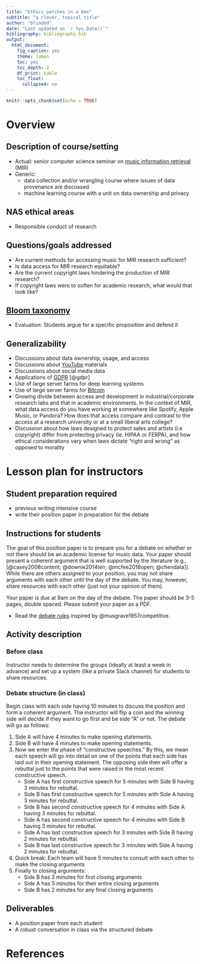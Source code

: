 ```yaml
---
title: "Ethics patches in a box"
subtitle: "a clever, topical title"
author: "blinded"
date: "Last updated on `r Sys.Date()`"
bibliography: bibliography.bib
output:
  html_document:
    fig_caption: yes
    theme: lumen
    toc: yes
    toc_depth: 2
    df_print: kable
    toc_float:
      collapsed: no
---
```


```r
knitr::opts_chunk$set(echo = TRUE)
```

# Overview

## Description of course/setting

- Actual: senior computer science seminar on 
[music information retrieval](https://en.wikipedia.org/wiki/Music_information_retrieval)
(MIR)
- Generic:
    - data collection and/or wrangling course where issues of data provenance are discussed
    - machine learning course with a unit on data ownership and privacy

## NAS ethical areas

- Responsible conduct of research

## Questions/goals addressed

- Are current methods for accessing music for MIR research sufficient? 
- Is data access for MIR research equitable? 
- Are the current copyright laws hindering the production of MIR research? 
- If copyright laws were to soften for academic research, what would that look like? 

## [Bloom taxonomy](https://en.wikipedia.org/wiki/Bloom%27s_taxonomy#/media/File:Bloom%E2%80%99s_Taxonomy_Verbs.png)

- Evaluation: Students argue for a specific proposition and defend it

## Generalizability

- Discussions about data ownership, usage, and access 
- Discussions about [YouTube](https://en.wikipedia.org/wiki/YouTube) materials
- Discussions about social media data
- Applications of [GDPR](https://en.wikipedia.org/wiki/General_Data_Protection_Regulation) [@gdpr]
- Use of large server farms for deep learning systems
- Use of large server farms for [Bitcoin](https://en.wikipedia.org/wiki/Bitcoin)
- Growing divide between access and development in industrial/corporate research labs and that in academic environments. In the context of MIR, what data access do you have working at somewhere like Spotify, Apple Music, or Pandora? How does that access compare and contrast to the access at a research university or at a small liberal arts college? 
- Discussion about how laws designed to protect sales and artists (i.e copyright) differ from protecting privacy (ie. HIPAA or FERPA), and how ethical considerations vary when laws dictate "right and wrong" as opposed to morality


# Lesson plan for instructors

## Student preparation required

- previous writing intensive course
- write their position paper in preparation for the debate


## Instructions for students

The goal of this position paper is to prepare you for a debate on whether 
or not there should be an academic license for music data. Your paper should 
present a coherent argument that is well supported by the literature (e.g., [@casey2008content; @downie2014ten; @mcfee2018open; @chendata]). 
While 
there are others assigned to your position, you may not share arguments with 
each other until the day of the debate. You may, however, share resources with 
each other (just not your opinion of them). 

Your paper is due at 9am on the day of the debate. The paper should be 3-5 pages, 
double spaced. Please submit your paper as a PDF. 

- Read the [debate rules](http://homepage.ntu.edu.tw/~karchung/debate1.htm) inspired by @musgrave1957competitive.

## Activity description

### Before class

Instructor needs to determine the groups (ideally at least a week in advance) 
and set up a system (like a private Slack channel) for students to share resources.

### Debate structure (in class)

Begin class with each side having 10 minutes to discuss the position and 
form a coherent argument. The instructor will flip a coin and the winning 
side will decide if they want to go first and be side "A" or not. The 
debate will go as follows:

1. Side A will have 4 minutes to make opening statements. 
2. Side B will have 4 minutes to make opening statements.
3. Now we enter the phase of "constructive speeches." By this, we mean 
each speech will go into detail on one of the points that each side has laid 
out in their opening statement. The opposing side then will offer a rebuttal 
just to the points that were raised in the most recent constructive speech. 
   * Side A has first constructive speech for 5 minutes with Side B having 3 minutes for rebuttal.
   * Side B has first constructive speech for 5 minutes with Side A having 3 minutes for rebuttal.
   * Side B has second constructive speech for 4 minutes with Side A having 3 minutes for rebuttal.
   * Side A has second constructive speech for 4 minutes with Side B having 3 minutes for rebuttal.
   * Side A has last constructive speech for 3 minutes with Side B having 2 minutes for rebuttal.
   * Side B has last constructive speech for 3 minutes with Side A having 2 minutes for rebuttal.
4. Quick break: Each team will have 5 minutes to consult with each other to make the closing arguments
5. Finally to closing arguments:
   * Side B has 3 minutes for first closing arguments
   * Side A has 5 minutes for their entire closing arguments
   * Side B has 2 minutes for any final closing arguments




## Deliverables

- A position paper from each student 
- A robust conversation in class via the structured debate


# References
